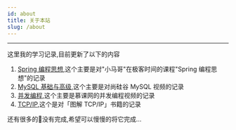 ```yaml
---
id: about
title: 关于本站
slug: /about
---
```


---

这里我的学习记录,目前更新了以下的内容

1. [Spring 编程思想](/docs/category/spring编程思想),这个主要是对"小马哥"在极客时间的课程"Spring 编程思想"的记录
2. [MySQL 基础与高级](/docs/category/mysql基础与高级),这个主要是对尚硅谷 MySQL 视频的记录
3. [并发编程](/docs/category/并发基础),这个主要是慕课网的并发编程视频的记录
4. [TCP/IP](/docs/category/tcpip),这个是对「图解 TCP/IP」书籍的记录

还有很多的📒没有完成,希望可以慢慢的将它完成...